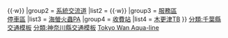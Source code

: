{{Navbox
|name = 東京灣跨海公路
|title = {{Ja Exp Route Sign|CA}} [[東京灣跨海公路|東京灣跨海公路（東京灣Aqua-Line）<span style="font-size:80%; font-weight:normal;">及聯絡道</span>]]
|titlestyle = border-left:3em solid {{{路線色1|#393}}}; border-right:3em solid {{{路線色2|#393}}}; background-color:#dfd;
|groupstyle = background-color:#dfd;
|group1 = [[交流道]]<br />[[智慧型交流道]]
|list1 = {{IC|浮島|1|4=交流道 (神奈川縣)|3=[[首都高速神奈川6號川崎線|（K6）首都高川崎線]]}}{{·w}}{{IC|木更津金田|2}}{{·w}}{{IC|袖浦|3}}
|group2 = [[系統交流道]]
|list2 = {{JCT|川崎浮島|1|[[首都高速灣岸線|（B）首都高灣岸線]]}}{{·w}}{{JCT|木更津|16|3={{自動車道|館山}}、{{自動車道|圈央}}}}
|group3 = [[服務區 (公路)|服務區]]<br />[[服務區 (公路)|停車區]]
|list3 = [[海螢火蟲停車區|海螢火蟲PA]]
|group4 = [[收費站]]
|list4 = [[木更津金田主線收費站|木更津TB]]
}}
<noinclude>
[[分類:千葉縣交通模板]]
[[分類:神奈川縣交通模板]]
[[分類:東日本高速公路模板|Tokyo Wan Aqua-line]]
</noinclude>